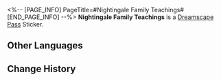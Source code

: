 <%-- [PAGE_INFO]
PageTitle=#Nightingale Family Teachings#
[END_PAGE_INFO] --%>
{{Stub|Location information}}
{{Item Infobox
|id          = 223733
|image       = Dreamscape Pass Sticker Text.png
|type        = Dreamscape Pass Sticker
|type2       = Stars in the Dream Stickers
|invCategory = 
|rarity      = 4
|effect      = 
|description = Digital stickers that can be used to decorate the pages of the Dreamtour Handbook. They come in many different styles.
|source1     = [[Investigate the Nightingale Family Crest at Dewlight Pavilion]]
}}
{{Description|"Every thin branch is the building material of dreams."}}
'''Nightingale Family Teachings''' is a [[Dreamscape Pass]] Sticker.

==Other Languages==
{{Other Languages
|en   = Nightingale Family Teachings
|zhs  = 隐夜鸫家训
|zht  = 隱夜鶇家訓
|ja   = カタルス家家訓
|ko   = 밤꾀꼬리 가훈
|es   = Enseñanzas de la familia Ruiseñor
|fr   = Devise de la Maison Haut-Rossignol
|ru   = Наставления клана Ночных Дроздов
|th   = คำสอนของตระกูล Nightingale
|vi   = Phương Châm Của Gia Tộc Nightingale
|de   = Lehre der Familie Nachtigall
|id   = Ajaran Nightingale Family
|pt   = Ensinamentos da Família Rouxinol
}}

==Change History==
{{Change History|2.1}}